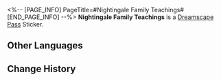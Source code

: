 <%-- [PAGE_INFO]
PageTitle=#Nightingale Family Teachings#
[END_PAGE_INFO] --%>
{{Stub|Location information}}
{{Item Infobox
|id          = 223733
|image       = Dreamscape Pass Sticker Text.png
|type        = Dreamscape Pass Sticker
|type2       = Stars in the Dream Stickers
|invCategory = 
|rarity      = 4
|effect      = 
|description = Digital stickers that can be used to decorate the pages of the Dreamtour Handbook. They come in many different styles.
|source1     = [[Investigate the Nightingale Family Crest at Dewlight Pavilion]]
}}
{{Description|"Every thin branch is the building material of dreams."}}
'''Nightingale Family Teachings''' is a [[Dreamscape Pass]] Sticker.

==Other Languages==
{{Other Languages
|en   = Nightingale Family Teachings
|zhs  = 隐夜鸫家训
|zht  = 隱夜鶇家訓
|ja   = カタルス家家訓
|ko   = 밤꾀꼬리 가훈
|es   = Enseñanzas de la familia Ruiseñor
|fr   = Devise de la Maison Haut-Rossignol
|ru   = Наставления клана Ночных Дроздов
|th   = คำสอนของตระกูล Nightingale
|vi   = Phương Châm Của Gia Tộc Nightingale
|de   = Lehre der Familie Nachtigall
|id   = Ajaran Nightingale Family
|pt   = Ensinamentos da Família Rouxinol
}}

==Change History==
{{Change History|2.1}}